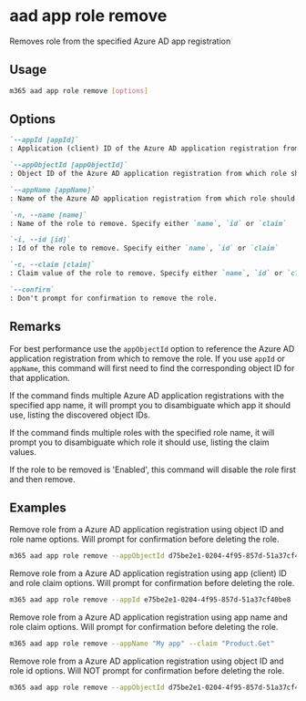 
# aad app role remove

Removes role from the specified Azure AD app registration

## Usage

```sh
m365 aad app role remove [options]
```

## Options

```md definition-list
`--appId [appId]`
: Application (client) ID of the Azure AD application registration from which role should be removed. Specify either `appId`, `appObjectId` or `appName`

`--appObjectId [appObjectId]`
: Object ID of the Azure AD application registration from which role should be removed. Specify either `appId`, `appObjectId` or `appName`

`--appName [appName]`
: Name of the Azure AD application registration from which role should be removed. Specify either `appId`, `appObjectId` or `appName`

`-n, --name [name]`
: Name of the role to remove. Specify either `name`, `id` or `claim`

`-i, --id [id]`
: Id of the role to remove. Specify either `name`, `id` or `claim`

`-c, --claim [claim]`
: Claim value of the role to remove. Specify either `name`, `id` or `claim`

`--confirm`
: Don't prompt for confirmation to remove the role.
```

<Global />

## Remarks

For best performance use the `appObjectId` option to reference the Azure AD application registration from which to remove the role. If you use `appId` or `appName`, this command will first need to find the corresponding object ID for that application.

If the command finds multiple Azure AD application registrations with the specified app name, it will prompt you to disambiguate which app it should use, listing the discovered object IDs.

If the command finds multiple roles with the specified role name, it will prompt you to disambiguate which role it should use, listing the claim values.

If the role to be removed is 'Enabled', this command will disable the role first and then remove.

## Examples

Remove role from a Azure AD application registration using object ID and role name options. Will prompt for confirmation before deleting the role.

```sh
m365 aad app role remove --appObjectId d75be2e1-0204-4f95-857d-51a37cf40be8 --name "Get Product"
```

Remove role from a Azure AD application registration using app (client) ID and role claim options. Will prompt for confirmation before deleting the role.

```sh
m365 aad app role remove --appId e75be2e1-0204-4f95-857d-51a37cf40be8 --claim "Product.Get"
```

Remove role from a Azure AD application registration using app name and role claim options. Will prompt for confirmation before deleting the role.

```sh
m365 aad app role remove --appName "My app" --claim "Product.Get"
```

Remove role from a Azure AD application registration using object ID and role id options. Will NOT prompt for confirmation before deleting the role.

```sh
m365 aad app role remove --appObjectId d75be2e1-0204-4f95-857d-51a37cf40be8 --id 15927ce6-1933-4b2f-b029-4dee3d53f4dd --confirm
```
